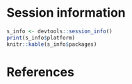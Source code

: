 # Session information
```r
s_info <- devtools::session_info()
print(s_info$platform)
knitr::kable(s_info$packages)
```

# References